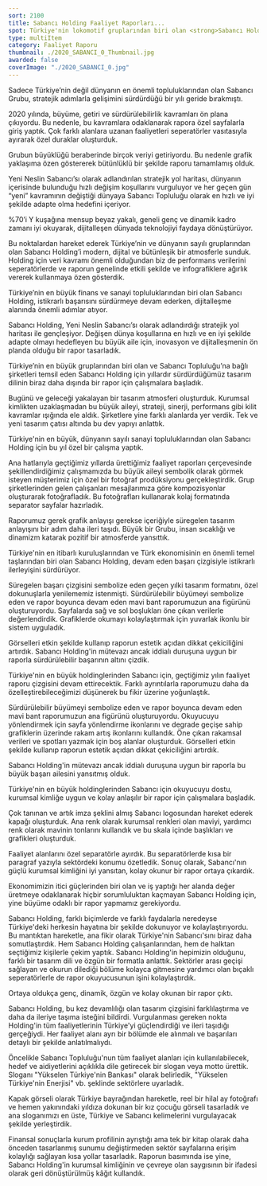 ```yaml
---
sort: 2100
title: Sabancı Holding Faaliyet Raporları...
spot: Türkiye'nin lokomotif gruplarından biri olan <strong>Sabancı Holding'e 1997 yılından bu yana hizmet vermenin gururunu yaşıyoruz.</strong> Trendler, teknolojiler, faaliyet gösterilen alanlar değişse de "İşte bu Sabancı raporu" algısı yaratacak çalışmalar ürettik. Kabaca raporlarımızı 3 dönemde ayırabiliriz. 1997-2004 arasındaki raporlar daha yalın bir seriyi, 2005-2010 yılları raporları logodan hareketle tasarlanmış bir seriyi, 2010-2018 yılı raporları istikrarı sembolize eden çizginin başrolde olduğu daha yenilikçi bir seriyi oluşturuyor. Sabancı Holding için farklı tarzlar geliştirerek, bu dev yapıyı en iyi etkili şekilde paydaşlarıyla buluşturmaya devam ediyoruz.
type: multiItem
category: Faaliyet Raporu
thumbnail: ./2020_SABANCI_0_Thumbnail.jpg
awarded: false
coverImage: "./2020_SABANCI_0.jpg"
---
```




<MultiItemLayoutOneItem oneItemTitle="SABANCI HOLDİNG 2020 FAALİYET RAPORU" oneItemSubTitle="Köklü bir yapı, yenilikçi bir anlatım" sliderImages={[SABANCI2020_0,SABANCI2020_1,SABANCI2020_2,SABANCI2020_3,SABANCI2020_4,SABANCI2020_5,SABANCI2020_6]} awarded={false}>

Sadece Türkiye’nin değil dünyanın en önemli topluluklarından olan Sabancı Grubu, stratejik adımlarla gelişimini sürdürdüğü bir yılı geride bırakmıştı.

2020 yılında, büyüme, getiri ve sürdürülebilirlik kavramları ön plana çıkıyordu. Bu nedenle, bu kavramlara odaklanarak rapora özel sayfalarla giriş yaptık. Çok farklı alanlara uzanan faaliyetleri seperatörler vasıtasıyla ayırarak özel duraklar oluşturduk.

Grubun büyüklüğü beraberinde birçok veriyi getiriyordu. Bu nedenle grafik yaklaşıma özen göstererek bütünlüklü bir şekilde raporu tamamlamış olduk.

</MultiItemLayoutOneItem>


<MultiItemLayoutOneItem oneItemTitle="SABANCI HOLDİNG 2019 FAALİYET RAPORU" oneItemSubTitle="Yeni neslin Sabancı’sı için yeni nesil bir tasarım" sliderImages={[SABANCI2019_0,SABANCI2019_1,SABANCI2019_2,SABANCI2019_3,SABANCI2019_4,SABANCI2019_5,SABANCI2019_6]} awarded={false}>

Yeni Neslin Sabancı’sı olarak adlandırılan stratejik yol haritası, dünyanın içerisinde bulunduğu hızlı değişim koşullarını vurguluyor ve her geçen gün “yeni” kavramının değiştiği dünyaya Sabancı Topluluğu olarak en hızlı ve iyi şekilde adapte olma hedefini içeriyor.

%70’i Y kuşağına mensup beyaz yakalı, geneli genç ve dinamik kadro zamanı iyi okuyarak, dijitalleşen dünyada teknolojiyi faydaya dönüştürüyor.

Bu noktalardan hareket ederek Türkiye’nin ve dünyanın sayılı gruplarından olan Sabancı Holding’i modern, dijital ve bütünleşik bir atmosferle sunduk. Holding için veri kavramı önemli olduğundan biz de performans verilerini seperatörlerde ve raporun genelinde etkili şekilde ve infografiklere ağırlık vererek kullanmaya özen gösterdik.

</MultiItemLayoutOneItem>


<MultiItemLayoutOneItem oneItemTitle="SABANCI HOLDİNG 2018 FAALİYET RAPORU" oneItemSubTitle="Yeni Neslin Sabancı’sı" sliderImages={[SABANCI2018_0,SABANCI2018_1,SABANCI2018_2,SABANCI2018_3,SABANCI2018_4,SABANCI2018_5]} awarded={false}>

Türkiye’nin en büyük finans ve sanayi topluluklarından biri olan Sabancı Holding, istikrarlı başarısını sürdürmeye devam ederken, dijitalleşme alanında önemli adımlar atıyor.

Sabancı Holding, Yeni Neslin Sabancı’sı olarak adlandırdığı stratejik yol haritası ile gençleşiyor. Değişen dünya koşullarına en hızlı ve en iyi şekilde adapte olmayı hedefleyen bu büyük aile için, inovasyon ve dijitalleşmenin ön planda olduğu bir rapor tasarladık.

</MultiItemLayoutOneItem>


<MultiItemLayoutOneItem oneItemTitle="SABANCI HOLDİNG 2017 FAALİYET RAPORU" oneItemSubTitle="Yeni bir tarz" sliderImages={[SABANCI2017_0,SABANCI2017_1,SABANCI2017_2,SABANCI2017_3,SABANCI2017_4]} awarded={false}>

Türkiye’nin en büyük gruplarından biri olan ve Sabancı Topluluğu’na bağlı şirketleri temsil eden Sabancı Holding için yıllardır sürdürdüğümüz tasarım dilinin biraz daha dışında bir rapor için çalışmalara başladık.

Bugünü ve geleceği yakalayan bir tasarım atmosferi oluşturduk. Kurumsal kimlikten uzaklaşmadan bu büyük aileyi, strateji, sinerji, performans gibi kilit kavramlar ışığında ele aldık. Şirketlere yine farklı alanlarda yer verdik. Tek ve yeni tasarım çatısı altında bu dev yapıyı anlattık.

</MultiItemLayoutOneItem>


<MultiItemLayoutOneItem oneItemTitle="SABANCI HOLDİNG 2016 FAALİYET RAPORU" oneItemSubTitle="Sabancı ailesi bu raporda" sliderImages={[SABANCI2016_0,SABANCI2016_1,SABANCI2016_2,SABANCI2016_3,SABANCI2016_4]} awarded={false}>

Türkiye'nin en büyük, dünyanın sayılı sanayi topluluklarından olan Sabancı Holding için bu yıl özel bir çalışma yaptık.

Ana hatlarıyla geçtiğimiz yıllarda ürettiğimiz faaliyet raporları çerçevesinde şekillendirdiğimiz çalışmamızda bu büyük aileyi sembolik olarak görmek isteyen müşterimiz için özel bir fotoğraf prodüksiyonu gerçekleştirdik. Grup şirketlerinden gelen çalışanları mesajlarımıza göre kompozisyonlar oluşturarak fotoğrafladık. Bu fotoğrafları kullanarak kolaj formatında separator sayfalar hazırladık.

Raporumuz gerek grafik anlayışı gerekse içeriğiyle süregelen tasarım anlayışını bir adım daha ileri taşıdı. Büyük bir Grubu, insan sıcaklığı ve dinamizm katarak pozitif bir atmosferde yansıttık.

</MultiItemLayoutOneItem>


<MultiItemLayoutOneItem oneItemTitle="SABANCI HOLDİNG 2015 FAALİYET RAPORU" oneItemSubTitle="Devam eden başarı çizgisi..." sliderImages={[SABANCI2015_0,SABANCI2015_1,SABANCI2015_2,SABANCI2015_3,SABANCI2015_4]} awarded={false}>

Türkiye'nin en itibarlı kuruluşlarından ve Türk ekonomisinin en önemli temel taşlarından biri olan Sabancı Holding, devam eden başarı çizgisiyle istikrarlı ilerleyişini sürdürüyor.

Süregelen başarı çizgisini sembolize eden geçen yılki tasarım formatını, özel dokunuşlarla yenilememiz istenmişti. Sürdürülebilir büyümeyi sembolize eden ve rapor boyunca devam eden mavi bant raporumuzun ana figürünü oluşturuyordu. Sayfalarda sağ ve sol boşlukları öne çıkan verilerle değerlendirdik. Grafiklerde okumayı kolaylaştırmak için yuvarlak ikonlu bir sistem uyguladık.

Görselleri etkin şekilde kullanıp raporun estetik açıdan dikkat çekiciliğini artırdık. Sabancı Holding'in mütevazı ancak iddialı duruşuna uygun bir raporla sürdürülebilir başarının altını çizdik.

</MultiItemLayoutOneItem>


<MultiItemLayoutOneItem oneItemTitle="SABANCI HOLDİNG 2014 FAALİYET RAPORU" oneItemSubTitle="İlerlemede süreklilik..." sliderImages={[SABANCI2014_0,SABANCI2014_1,SABANCI2014_2,SABANCI2014_3,SABANCI2014_4]} awarded={false}>

Türkiye'nin en büyük holdinglerinden Sabancı için, geçtiğimiz yılın faaliyet raporu çizgisini devam ettirecektik. Farklı ayrıntılarla raporumuzu daha da özelleştirebileceğimizi düşünerek bu fikir üzerine yoğunlaştık.

Sürdürülebilir büyümeyi sembolize eden ve rapor boyunca devam eden mavi bant raporumuzun ana figürünü oluşturuyordu. Okuyucuyu yönlendirmek için sayfa yönlendirme ikonlarını ve degrade geçişe sahip grafiklerin üzerinde rakam artış ikonlarını kullandık. Öne çıkan rakamsal verileri ve spotları yazmak için boş alanlar oluşturduk. Görselleri etkin şekilde kullanıp raporun estetik açıdan dikkat çekiciliğini artırdık.

Sabancı Holding'in mütevazı ancak iddialı duruşuna uygun bir raporla bu büyük başarı ailesini yansıtmış olduk.

</MultiItemLayoutOneItem>


<MultiItemLayoutOneItem oneItemTitle="SABANCI HOLDİNG 2013 FAALİYET RAPORU" oneItemSubTitle="Sabancı'nın güçlü kurumsal kimliği..." sliderImages={[SABANCI2013_0,SABANCI2013_1,SABANCI2013_2,SABANCI2013_3,SABANCI2013_4]} awarded={false}>

Türkiye'nin en büyük holdinglerinden Sabancı için okuyucuyu dostu, kurumsal kimliğe uygun ve kolay anlaşılır bir rapor için çalışmalara başladık.

Çok tanınan ve artık imza şeklini almış Sabancı logosundan hareket ederek kapağı oluşturduk. Ana renk olarak kurumsal renkleri olan maviyi, yardımcı renk olarak mavinin tonlarını kullandık ve bu skala içinde başlıkları ve grafikleri oluşturduk.

Faaliyet alanlarını özel separatörle ayırdık. Bu separatörlerde kısa bir paragraf yazıyla sektördeki konumu özetledik. Sonuç olarak, Sabancı'nın güçlü kurumsal kimliğini iyi yansıtan, kolay okunur bir rapor ortaya çıkardık.

</MultiItemLayoutOneItem>


<MultiItemLayoutOneItem oneItemTitle="SABANCI HOLDİNG 2012 FAALİYET RAPORU" oneItemSubTitle="Türkiye'nin Sabancı'sı yükselmeye devam ediyor..." sliderImages={[SABANCI2012_0,SABANCI2012_1,SABANCI2012_2,SABANCI2012_3]} awarded={false}>

Ekonomimizin itici güçlerinden biri olan ve iş yaptığı her alanda değer üretmeye odaklanarak hiçbir sorumluluktan kaçmayan Sabancı Holding için, yine büyüme odaklı bir rapor yapmamız gerekiyordu.

Sabancı Holding, farklı biçimlerde ve farklı faydalarla neredeyse Türkiye'deki herkesin hayatına bir şekilde dokunuyor ve kolaylaştırıyordu. Bu mantıktan hareketle, ana fikir olarak Türkiye'nin Sabancı'sını biraz daha somutlaştırdık. Hem Sabancı Holding çalışanlarından, hem de halktan seçtiğimiz kişilerle çekim yaptık. Sabancı Holding'in hepimizin olduğunu, farklı bir tasarım dili ve özgün bir formatla anlattık. Sektörler arası geçişi sağlayan ve okurun dilediği bölüme kolayca gitmesine yardımcı olan bıçaklı seperatörlerle de rapor okuyucusunun işini kolaylaştırdık.

Ortaya oldukça genç, dinamik, özgün ve kolay okunan bir rapor çıktı.

</MultiItemLayoutOneItem>


<MultiItemLayoutOneItem oneItemTitle="SABANCI HOLDİNG 2011 FAALİYET RAPORU" oneItemSubTitle="Dün, bugün ve daima Sabancı demek, Türkiye demektir..." sliderImages={[SABANCI2011_0,SABANCI2011_1,SABANCI2011_2,SABANCI2011_3,SABANCI2011_4]} awarded={false}>

Sabancı Holding, bu kez devamlılığı olan tasarım çizgisini farklılaştırma ve daha da ileriye taşıma isteğini bildirdi. Vurgulanması gereken nokta Holding'in tüm faaliyetlerinin Türkiye'yi güçlendirdiği ve ileri taşıdığı gerçeğiydi. Her faaliyet alanı ayrı bir bölümde ele alınmalı ve başarıları detaylı bir şekilde anlatılmalıydı.

Öncelikle Sabancı Topluluğu'nun tüm faaliyet alanları için kullanılabilecek, hedef ve aidiyetlerini açıklıkla dile getirecek bir slogan veya motto ürettik. Sloganı "Yükselen Türkiye'nin Bankası" olarak belirledik, "Yükselen Türkiye'nin Enerjisi" vb. şeklinde sektörlere uyarladık.

Kapak görseli olarak Türkiye bayrağından hareketle, reel bir hilal ay fotoğrafı ve hemen yakınındaki yıldıza dokunan bir kız çocuğu görseli tasarladık ve ana sloganımızı en üste, Türkiye ve Sabancı kelimelerini vurgulayacak şekilde yerleştirdik.

Finansal sonuçlarla kurum profilinin ayrıştığı ama tek bir kitap olarak daha önceden tasarlanmış sunumu değiştirmeden sektör sayfalarına erişim kolaylığı sağlayan kısa yollar tasarladık. Raporun basımında ise yine, Sabancı Holding'in kurumsal kimliğinin ve çevreye olan saygısının bir ifadesi olarak geri dönüştürülmüş kâğıt kullandık.

</MultiItemLayoutOneItem>


<MultiItemLayoutOneItem oneItemTitle="SABANCI HOLDİNG 2010 FAALİYET RAPORU" oneItemSubTitle="" sliderImages={[SABANCI2010_0,SABANCI2010_1,SABANCI2010_2,SABANCI2010_3]} awarded={false}>



</MultiItemLayoutOneItem>


<MultiItemLayoutOneItem oneItemTitle="SABANCI HOLDİNG 2009 FAALİYET RAPORU" oneItemSubTitle="" sliderImages={[SABANCI2009_0,SABANCI2009_1,SABANCI2009_2,SABANCI2009_3]} awarded={false}>



</MultiItemLayoutOneItem>


<MultiItemLayoutOneItem oneItemTitle="SABANCI HOLDİNG 2008 FAALİYET RAPORU" oneItemSubTitle="" sliderImages={[SABANCI2008_0,SABANCI2008_1,SABANCI2008_2,SABANCI2008_3]} awarded={false}>



</MultiItemLayoutOneItem>


<MultiItemLayoutOneItem oneItemTitle="SABANCI HOLDİNG 2007 FAALİYET RAPORU" oneItemSubTitle="" sliderImages={[SABANCI2007_0,SABANCI2007_1,SABANCI2007_2,SABANCI2007_3]} awarded={false}>



</MultiItemLayoutOneItem>


<MultiItemLayoutOneItem oneItemTitle="SABANCI HOLDİNG 2006 FAALİYET RAPORU" oneItemSubTitle="" sliderImages={[SABANCI2006_0,SABANCI2006_1,SABANCI2006_2,SABANCI2006_3]} awarded={false}>



</MultiItemLayoutOneItem>


<MultiItemLayoutOneItem oneItemTitle="SABANCI HOLDİNG 2005 FAALİYET RAPORU" oneItemSubTitle="" sliderImages={[SABANCI2005_0,SABANCI2005_1,SABANCI2005_2,SABANCI2005_3]} awarded={false}>



</MultiItemLayoutOneItem>


<MultiItemLayoutOneItem oneItemTitle="SABANCI HOLDİNG 2004 FAALİYET RAPORU" oneItemSubTitle="" sliderImages={[SABANCI2004_0,SABANCI2004_1,SABANCI2004_2,SABANCI2004_3]} awarded={false}>



</MultiItemLayoutOneItem>


<MultiItemLayoutOneItem oneItemTitle="SABANCI HOLDİNG 2003 FAALİYET RAPORU" oneItemSubTitle="" sliderImages={[SABANCI2003_0,SABANCI2003_1,SABANCI2003_2,SABANCI2003_3]} awarded={false}>



</MultiItemLayoutOneItem>


<MultiItemLayoutOneItem oneItemTitle="SABANCI HOLDİNG 2002 FAALİYET RAPORU" oneItemSubTitle="" sliderImages={[SABANCI2002_0,SABANCI2002_1,SABANCI2002_2,SABANCI2002_3]} awarded={false}>



</MultiItemLayoutOneItem>


<MultiItemLayoutOneItem oneItemTitle="SABANCI HOLDİNG 2001 FAALİYET RAPORU" oneItemSubTitle="" sliderImages={[SABANCI2001_0,SABANCI2001_1,SABANCI2001_2,SABANCI2001_3]} awarded={false}>



</MultiItemLayoutOneItem>


<MultiItemLayoutOneItem oneItemTitle="SABANCI HOLDİNG 2000 FAALİYET RAPORU" oneItemSubTitle="" sliderImages={[SABANCI2000_0,SABANCI2000_1,SABANCI2000_2,SABANCI2000_3]} awarded={false}>



</MultiItemLayoutOneItem>


<MultiItemLayoutOneItem oneItemTitle="SABANCI HOLDİNG 1999 FAALİYET RAPORU" oneItemSubTitle="" sliderImages={[SABANCI1999_0,SABANCI1999_1,SABANCI1999_2,SABANCI1999_3]} awarded={false}>



</MultiItemLayoutOneItem>


<MultiItemLayoutOneItem oneItemTitle="SABANCI HOLDİNG 1998 FAALİYET RAPORU" oneItemSubTitle="" sliderImages={[SABANCI1998_0,SABANCI1998_1,SABANCI1998_2,SABANCI1998_3]} awarded={false}>



</MultiItemLayoutOneItem>


<MultiItemLayoutOneItem oneItemTitle="SABANCI HOLDİNG 1997 FAALİYET RAPORU" oneItemSubTitle="" sliderImages={[SABANCI1997_0,SABANCI1997_1,SABANCI1997_2,SABANCI1997_3]} awarded={false}>



</MultiItemLayoutOneItem>

